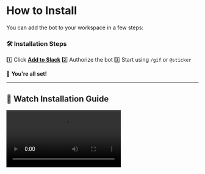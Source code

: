 # How to Install

You can add the bot to your workspace in a few steps:

### 🛠️ **Installation Steps**
1️⃣ Click **[Add to Slack](https://slack.com/oauth/authorize?client_id=YOUR_CLIENT_ID)**
2️⃣ Authorize the bot
3️⃣ Start using `/gif` or `@sticker`

🎉 **You're all set!**

---

## 🎥 **Watch Installation Guide**
<video src="https://your-video-link.mp4" controls></video>
